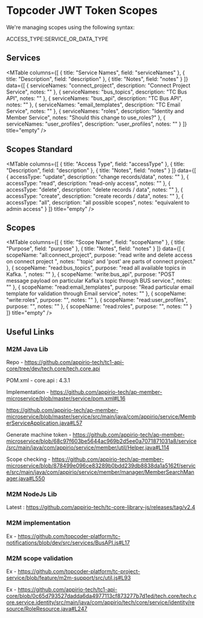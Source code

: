
# Topcoder JWT Token Scopes

  We're managing scopes using the following syntax:

  ACCESS_TYPE:SERVICE_OR_DATA_TYPE

## Services

<MTable 
  columns={[
      { title: "Service Names", field: "serviceNames" },
      { title: "Description", field: "description" },
      { title: "Notes", field: "notes" }
    ]} 
  data={[
      { serviceNames: "connect_project", description: "Connect Project Service", notes: "" },
      { serviceNames: "bus_topics", description: "TC Bus API", notes: "" },
      { serviceNames: "bus_api", description: "TC Bus API", notes: "" },
      { serviceNames: "email_templates", description: "TC Email Service", notes: "" },
      { serviceNames: "roles", description: "Identity and Member Service", notes: "Should this change to use_roles?" },
      { serviceNames: "user_profiles", description: "user_profiles", notes: "" }
    ]}
  title="empty" />

## Scopes Standard

<MTable 
  columns={[
      { title: "Access Type", field: "accessType" },
      { title: "Description", field: "description" },
      { title: "Notes", field: "notes" }
    ]} 
  data={[
      { accessType: "update", description: "change records/data", notes: "" },
      { accessType: "read", description: "read-only access", notes: "" },
      { accessType: "delete", description: "delete records / data", notes: "" },
      { accessType: "create", description: "create records / data", notes: "" },
      { accessType: "all", description: "all possible scopes", notes: "equivalent to admin access" }
    ]}
  title="empty" />

## Scopes

<MTable 
  columns={[
      { title: "Scope Name", field: "scopeName" },
      { title: "Purpose", field: "purpose" },
      { title: "Notes", field: "notes" }
    ]} 
  data={[
      { scopeName: "all:connect_project", purpose: "read write and delete access on connect project ", notes: "'topic' and 'post' are parts of connect project." },
      { scopeName: "read:bus_topics", purpose: "read all available topics in Kafka. ", notes: "" },
      { scopeName: "write:bus_api", purpose: "POST message payload on particular Kafka's topic through BUS service.", notes: "" },
      { scopeName: "read:email_templates", purpose: "Read particular email template for validation through Email service", notes: "" },
      { scopeName: "write:roles", purpose: "", notes: "" },
      { scopeName: "read:user_profiles", purpose: "", notes: "" },
      { scopeName: "read:roles", purpose: "", notes: "" }
    ]}
  title="empty" />

## Useful Links

### M2M Java Lib

  Repo - https://github.com/appirio-tech/tc1-api-core/tree/dev/tech.core/tech.core.api

  POM.xml - core.api : 4.3.1

  Implementation - https://github.com/appirio-tech/ap-member-microservice/blob/master/service/pom.xml#L16 

  https://github.com/appirio-tech/ap-member-microservice/blob/master/service/src/main/java/com/appirio/service/MemberServiceApplication.java#L57

  Generate machine token - https://github.com/appirio-tech/ap-member-microservice/blob/68c97f603be5644ac969b2d5ee0a7071871031a8/service/src/main/java/com/appirio/service/member/util/Helper.java#L114

  Scope checking - https://github.com/appirio-tech/ap-member-microservice/blob/878499e096ce83289b0bdd239db8838da1a5162f/service/src/main/java/com/appirio/service/member/manager/MemberSearchManager.java#L550

### M2M NodeJs Lib

  Latest : https://github.com/appirio-tech/tc-core-library-js/releases/tag/v2.4

### M2M implementation

  Ex - https://github.com/topcoder-platform/tc-notifications/blob/dev/src/services/BusAPI.js#L17

### M2M scope validation
  
  Ex - https://github.com/topcoder-platform/tc-project-service/blob/feature/m2m-support/src/util.js#L93

  Ex - https://github.com/appirio-tech/tc1-api-core/blob/0c65d793527dadda6da4977113cf873277b7d1ed/tech.core/tech.core.service.identity/src/main/java/com/appirio/tech/core/service/identity/resource/RoleResource.java#L247

<Copyright />
